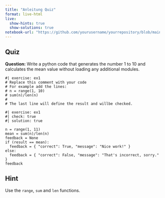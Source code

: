 ```yaml
---
title: "Anleitung Quiz"
format: live-html
live:
  show-hints: true
  show-solutions: true
notebook-url: "https://github.com/yourusername/yourrepository/blob/main/notebooks/my-document.ipynb"
---
```




## Quiz

**Question:** Write a python code that generates the number 1 to 10 and calculates the mean value without loading any additional modules.

```pyodide
#| exercise: ex1
# Replace this comment with your code
# For example add the lines:
# n = range(1, 10)
# sum(n)/len(n)
#
# The last line will define the result and willbe checked.
```

```pyodide
#| exercise: ex1
#| check: true
#| solution: true

n = range(1, 11)
mean = sum(n)/len(n)
feedback = None
if (result == mean):
  feedback = { "correct": True, "message": "Nice work!" }
else:
  feedback = { "correct": False, "message": "That's incorrect, sorry." }
feedback
```

::: { .hint exercise="ex1"}
::: { .callout-note collapse="false"}
# Hint

Use the `range`, `sum` and `len` functions.

:::
:::
